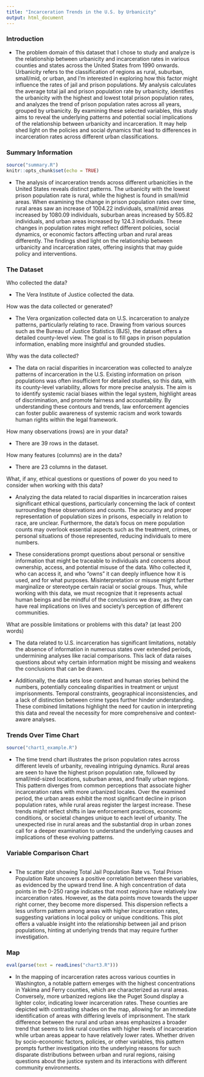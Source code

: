 ```yaml
---
title: "Incarceration Trends in the U.S. by Urbanicity"
output: html_document
---
```


### Introduction

- The problem domain of this dataset that I chose to study and analyze is the relationship between urbanicity and incarceration rates in various counties and states across the United States from 1990 onwards. Urbanicity refers to the classification of regions as rural, suburban, small/mid, or urban, and I'm interested in exploring how this factor might influence the rates of jail and prison populations. My analysis calculates the average total jail and prison population rate by urbanicity, identifies the urbanicity with the highest and lowest total prison population rates, and analyzes the trend of prison population rates across all years, grouped by urbanicity. By examining these selected variables, this study aims to reveal the underlying patterns and potential social implications of the relationship between urbanicity and incarceration. It may help shed light on the policies and social dynamics that lead to differences in incarceration rates across different urban classifications.


### Summary Information

```r
source("summary.R")
knitr::opts_chunk$set(echo = TRUE)
```

- The analysis of incarceration trends across different urbanicities in the United States reveals distinct patterns. The urbanicity with the lowest prison population rate is rural, while the highest is found in small/mid areas. When examining the change in prison population rates over time, rural areas saw an increase of 1004.22 individuals, small/mid areas increased by 1080.09 individuals, suburban areas increased by 505.82 individuals, and urban areas increased by 124.3 individuals. These changes in population rates might reflect different policies, social dynamics, or economic factors affecting urban and rural areas differently. The findings shed light on the relationship between urbanicity and incarceration rates, offering insights that may guide policy and interventions.
 
### The Dataset

Who collected the data?  

- The Vera Institute of Justice collected the data. 

How was the data collected or generated?  

- The Vera organization collected data on U.S. incarceration to analyze patterns, particularly relating to race. Drawing from various sources such as the Bureau of Justice Statistics (BJS), the dataset offers a detailed county-level view. The goal is to fill gaps in prison population information, enabling more insightful and grounded studies.

Why was the data collected?  

- The data on racial disparities in incarceration was collected to analyze patterns of incarceration in the U.S. Existing information on prison populations was often insufficient for detailed studies, so this data, with its county-level variability, allows for more precise analysis. The aim is to identify systemic racial biases within the legal system, highlight areas of discrimination, and promote fairness and accountability. By understanding these contours and trends, law enforcement agencies can foster public awareness of systemic racism and work towards human rights within the legal framework.

How many observations (rows) are in your data? 

- There are 39 rows in the dataset. 

How many features (columns) are in the data?  

- There are 23 columns in the dataset. 

What, if any, ethical questions or questions of power do you need to consider when working with this data?  

- Analyzing the data related to racial disparities in incarceration raises significant ethical questions, particularly concerning the lack of context surrounding these observations and counts. The accuracy and proper representation of population sizes in prisons, especially in relation to race, are unclear. Furthermore, the data's focus on mere population counts may overlook essential aspects such as the treatment, crimes, or personal situations of those represented, reducing individuals to mere numbers.

- These considerations prompt questions about personal or sensitive information that might be traceable to individuals and concerns about ownership, access, and potential misuse of the data. Who collected it, who can access it, and who "owns" it can deeply influence how it is used, and for what purposes. Misinterpretation or misuse might further marginalize or stereotype certain racial or social groups. Thus, while working with this data, we must recognize that it represents actual human beings and be mindful of the conclusions we draw, as they can have real implications on lives and society's perception of different communities.

What are possible limitations or problems with this data?   (at least 200 words)

- The data related to U.S. incarceration has significant limitations, notably the absence of information in numerous states over extended periods, undermining analyses like racial comparisons. This lack of data raises questions about why certain information might be missing and weakens the conclusions that can be drawn.

- Additionally, the data sets lose context and human stories behind the numbers, potentially concealing disparities in treatment or unjust imprisonments. Temporal constraints, geographical inconsistencies, and a lack of distinction between crime types further hinder understanding. These combined limitations highlight the need for caution in interpreting this data and reveal the necessity for more comprehensive and context-aware analyses.

### Trends Over Time Chart
```r
source("chart1_example.R")
```

- The time trend chart illustrates the prison population rates across different levels of urbanity, revealing intriguing dynamics. Rural areas are seen to have the highest prison population rate, followed by small/mid-sized locations, suburban areas, and finally urban regions. This pattern diverges from common perceptions that associate higher incarceration rates with more urbanized locales. Over the examined period, the urban areas exhibit the most significant decline in prison population rates, while rural areas register the largest increase. These trends might reflect shifts in law enforcement practices, economic conditions, or societal changes unique to each level of urbanity. The unexpected rise in rural areas and the substantial drop in urban zones call for a deeper examination to understand the underlying causes and implications of these evolving patterns.

### Variable Comparison Chart

```r
```

- The scatter plot showing Total Jail Population Rate vs. Total Prison Population Rate uncovers a positive correlation between these variables, as evidenced by the upward trend line. A high concentration of data points in the 0-250 range indicates that most regions have relatively low incarceration rates. However, as the data points move towards the upper right corner, they become more dispersed. This dispersion reflects a less uniform pattern among areas with higher incarceration rates, suggesting variations in local policy or unique conditions. This plot offers a valuable insight into the relationship between jail and prison populations, hinting at underlying trends that may require further investigation.


### Map
```r
eval(parse(text = readLines("chart3.R")))
```

- In the mapping of incarceration rates across various counties in Washington, a notable pattern emerges with the highest concentrations in Yakima and Ferry counties, which are characterized as rural areas. Conversely, more urbanized regions like the Puget Sound display a lighter color, indicating lower incarceration rates. These counties are depicted with contrasting shades on the map, allowing for an immediate identification of areas with differing levels of imprisonment. The stark difference between the rural and urban areas emphasizes a broader trend that seems to link rural counties with higher levels of incarceration while urban areas appear to have relatively lower rates. Whether driven by socio-economic factors, policies, or other variables, this pattern prompts further investigation into the underlying reasons for such disparate distributions between urban and rural regions, raising questions about the justice system and its interactions with different community environments.



